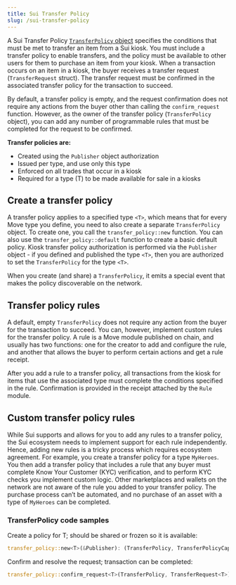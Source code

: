 ```yaml
---
title: Sui Transfer Policy
slug: /sui-transfer-policy
---
```


A Sui Transfer Policy [`TransferPolicy` object](https://github.com/MystenLabs/sui/blob/main/crates/sui-framework/docs/transfer_policy.md) specifies the conditions that must be met to transfer an item from a Sui kiosk. You must include a transfer policy to enable transfers, and the policy must be available to other users for them to purchase an item from your kiosk. When a transaction occurs on an item in a kiosk, the buyer receives a transfer request (`TransferRequest` struct). The transfer request must be confirmed in the associated transfer policy for the transaction to succeed.

By default, a transfer policy is empty, and the request confirmation does not require any actions from the buyer other than calling the `confirm_request` function. However, as the owner of the transfer policy (`TransferPolicy` object), you can add any number of programmable rules that must be completed for the request to be confirmed.

**Transfer policies are:**

- Created using the `Publisher` object authorization
- Issued per type, and use only this type
- Enforced on all trades that occur in a kiosk
- Required for a type (T) to be made available for sale in a kiosks

## Create a transfer policy

A transfer policy applies to a specified type `<T>`, which means that for every Move type you define, you need to also create a separate `TransferPolicy` object. To create one, you call the `transfer_policy::new` function. You can also use the `transfer_policy::default` function to create a basic default policy. Kiosk transfer policy authorization is performed via the `Publisher` object - if you defined and published the type `<T>`, then you are authorized to set the `TransferPolicy` for the type `<T>`.

When you create (and share) a `TransferPolicy`, it emits a special event that makes the policy discoverable on the network.

## Transfer policy rules

A default, empty `TransferPolicy` does not require any action from the buyer for the transaction to succeed. You can, however, implement custom rules for the transfer policy. A rule is a Move module published on chain, and usually has two functions: one for the creator to add and configure the rule, and another that allows the buyer to perform certain actions and get a rule receipt.

After you add a rule to a transfer policy, all transactions from the kiosk for items that use the associated type must complete the conditions specified in the rule. Confirmation is provided in the receipt attached by the `Rule` module.

## Custom transfer policy rules

While Sui supports and allows for you to add any rules to a transfer policy, the Sui ecosystem needs to implement support for each rule independently. Hence, adding new rules is a tricky process which requires ecosystem agreement. For example, you create a transfer policy for a type `MyHeroes`. You then add a transfer policy that includes a rule that any buyer must complete Know Your Customer (KYC) verification, and to perform KYC checks you implement custom logic. Other marketplaces and wallets on the network are not aware of the rule you added to your transfer policy. The purchase process can’t be automated, and no purchase of an asset with a type of `MyHeroes` can be completed.

### TransferPolicy code samples

Create a policy for T; should be shared or frozen so it is available:

```rust
transfer_policy::new<T>(&Publisher): (TransferPolicy, TransferPolicyCap)
```

Confirm and resolve the request; transaction can be completed:

```rust
transfer_policy::confirm_request<T>(TransferPolicy, TransferRequest<T>)
```
